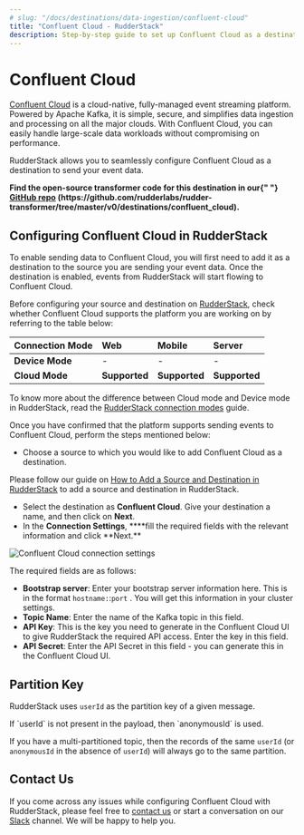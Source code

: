 ```yaml
---
# slug: "/docs/destinations/data-ingestion/confluent-cloud"
title: "Confluent Cloud - RudderStack"
description: Step-by-step guide to set up Confluent Cloud as a destination in RudderStack
---
```


# Confluent Cloud

[Confluent Cloud](https://www.confluent.io/confluent-cloud/) is a cloud-native, fully-managed event streaming platform. Powered by Apache Kafka, it is simple, secure, and simplifies data ingestion and processing on all the major clouds. With Confluent Cloud, you can easily handle large-scale data workloads without compromising on performance.

RudderStack allows you to seamlessly configure Confluent Cloud as a destination to send your event data.

<div class="successBlock">
  <strong>
    Find the open-source transformer code for this destination in our{" "}
    <a href="">GitHub repo</a>
    (https://github.com/rudderlabs/rudder-transformer/tree/master/v0/destinations/confluent_cloud).
  </strong>
</div>

## Configuring Confluent Cloud in RudderStack

To enable sending data to Confluent Cloud, you will first need to add it as a destination to the source you are sending your event data. Once the destination is enabled, events from RudderStack will start flowing to Confluent Cloud.

Before configuring your source and destination on [RudderStack](https://app.rudderstack.com/), check whether Confluent Cloud supports the platform you are working on by referring to the table below:

| **Connection Mode** | **Web**       | **Mobile**    | **Server**    |
| :------------------ | :------------ | :------------ | :------------ |
| **Device Mode**     | -             | -             | -             |
| **Cloud Mode**      | **Supported** | **Supported** | **Supported** |

<div class="infoBlock">
To know more about the difference between Cloud mode and Device mode in RudderStack, read the <a href="../../get-started/rudderstack-connection-modes">RudderStack connection modes</a> guide.

</div>

Once you have confirmed that the platform supports sending events to Confluent Cloud, perform the steps mentioned below:

- Choose a source to which you would like to add Confluent Cloud as a destination.

<div class="infoBlock">
Please follow our guide on <a href="../connections/adding-source-and-destination-rudderstack">How to Add a Source and Destination in RudderStack</a> to add a source and destination in RudderStack.

</div>

- Select the destination as **Confluent Cloud**. Give your destination a name, and then click on **Next**.
- In the **Connection Settings**, \***\*fill the required fields with the relevant information and click **Next.\*\*

![Confluent Cloud connection settings](../../.gitbook/assets/screenshot-2020-11-27-at-1.28.49-pm.png)

The required fields are as follows:

- **Bootstrap server**: Enter your bootstrap server information here. This is in the format `hostname:`:`port` . You will get this information in your cluster settings.
- **Topic Name**: Enter the name of the Kafka topic in this field.
- **API Key**: This is the key you need to generate in the Confluent Cloud UI to give RudderStack the required API access. Enter the key in this field.
- **API Secret**: Enter the API Secret in this field - you can generate this in the Confluent Cloud UI.

## Partition Key

RudderStack uses `userId` as the partition key of a given message.

<div class="infoBlock">
If `userId` is not present in the payload, then `anonymousId` is used.

</div>

If you have a multi-partitioned topic, then the records of the same `userId` \(or `anonymousId` in the absence of `userId`\) will always go to the same partition.

## Contact Us

If you come across any issues while configuring Confluent Cloud with RudderStack, please feel free to [contact us](mailto:%20docs@rudderstack.com) or start a conversation on our [Slack](https://resources.rudderstack.com/join-rudderstack-slack) channel. We will be happy to help you.
